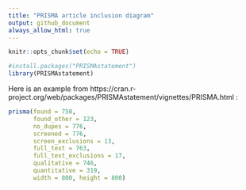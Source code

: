 ```yaml
---
title: "PRISMA article inclusion diagram"
output: github_document
always_allow_html: true
---
```


```r
knitr::opts_chunk$set(echo = TRUE)
```

```r
#install.packages("PRISMAstatement")
library(PRISMAstatement)
```

Here is an example from https://cran.r-project.org/web/packages/PRISMAstatement/vignettes/PRISMA.html :
```r
prisma(found = 750,
       found_other = 123,
       no_dupes = 776, 
       screened = 776, 
       screen_exclusions = 13, 
       full_text = 763,
       full_text_exclusions = 17, 
       qualitative = 746, 
       quantitative = 319,
       width = 800, height = 800)
```

